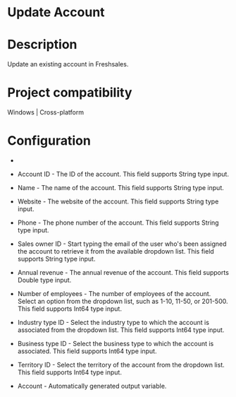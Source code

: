 ﻿# Update Account

# Description

Update an existing account in Freshsales.

# Project compatibility

Windows | Cross-platform

# Configuration

* 
* Account ID - The ID of the account. This field supports String type input.
* Name - The name of the account. This field supports String type input.
* Website - The website of the account. This field supports String type input.
* Phone - The phone number of the account. This field supports String type input.
* Sales owner ID - Start typing the email of the user who's been assigned the account to retrieve it from the available dropdown list. This field supports String type input.







* Annual revenue - The annual revenue of the account. This field supports Double type input.
* Number of employees - The number of employees of the account. Select an option from the dropdown list, such as 1-10, 11-50, or 201-500. This field supports Int64 type input.
* Industry type ID - Select the industry type to which the account is associated from the dropdown list. This field supports Int64 type input.
* Business type ID - Select the business type to which the account is associated. This field supports Int64 type input.
* Territory ID - Select the territory of the account from the dropdown list. This field supports Int64 type input.



* Account - Automatically generated output variable.
